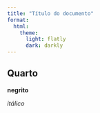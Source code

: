 ```yaml
---
title: "Título do documento"
format:
  html:
    theme:
      light: flatly
      dark: darkly
---
```


## Quarto

**negrito**

*itálico*


